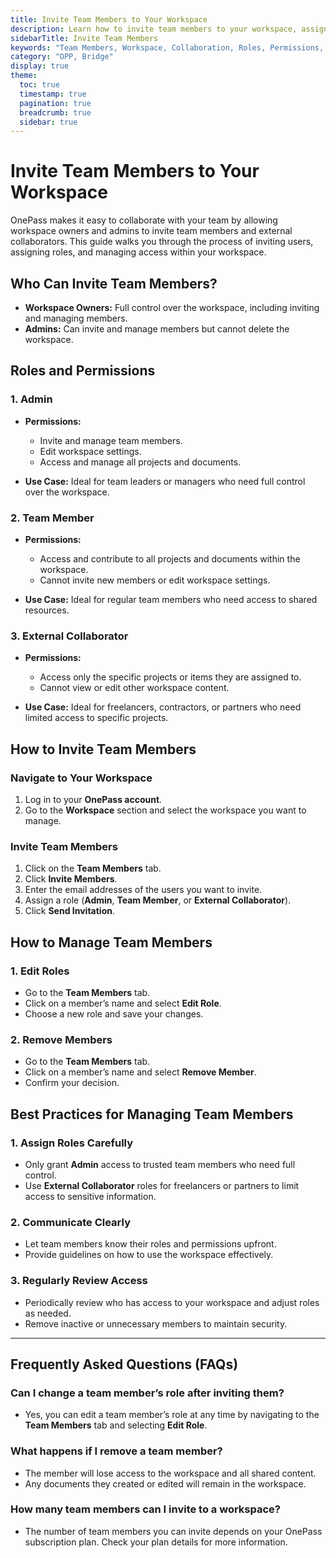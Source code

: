 ```yaml
---
title: Invite Team Members to Your Workspace
description: Learn how to invite team members to your workspace, assign roles, and manage access within OnePass.
sidebarTitle: Invite Team Members
keywords: "Team Members, Workspace, Collaboration, Roles, Permissions, OnePass"
category: "OPP, Bridge"
display: true
theme: 
  toc: true
  timestamp: true
  pagination: true
  breadcrumb: true
  sidebar: true
---
```



# Invite Team Members to Your Workspace

OnePass makes it easy to collaborate with your team by allowing workspace owners and admins to invite team members and external collaborators. This guide walks you through the process of inviting users, assigning roles, and managing access within your workspace.  

## Who Can Invite Team Members?

- **Workspace Owners:** Full control over the workspace, including inviting and managing members.  
- **Admins:** Can invite and manage members but cannot delete the workspace.  

## Roles and Permissions

### 1. Admin

- **Permissions:**

  - Invite and manage team members.  
  - Edit workspace settings.  
  - Access and manage all projects and documents.  

- **Use Case:** Ideal for team leaders or managers who need full control over the workspace.  

### 2. Team Member

- **Permissions:**

  - Access and contribute to all projects and documents within the workspace.  
  - Cannot invite new members or edit workspace settings.  

- **Use Case:** Ideal for regular team members who need access to shared resources.  

### 3. External Collaborator

- **Permissions:**

  - Access only the specific projects or items they are assigned to.  
  - Cannot view or edit other workspace content.  

- **Use Case:** Ideal for freelancers, contractors, or partners who need limited access to specific projects.  

## How to Invite Team Members

<Steps>

### Navigate to Your Workspace

1. Log in to your **OnePass account**.  
2. Go to the **Workspace** section and select the workspace you want to manage.  

### Invite Team Members

1. Click on the **Team Members** tab.  
2. Click **Invite Members**.  
3. Enter the email addresses of the users you want to invite.  
4. Assign a role (**Admin**, **Team Member**, or **External Collaborator**).  
5. Click **Send Invitation**.

</Steps>

## How to Manage Team Members

### 1. Edit Roles

- Go to the **Team Members** tab.  
- Click on a member’s name and select **Edit Role**.  
- Choose a new role and save your changes.  

### 2. Remove Members

- Go to the **Team Members** tab.  
- Click on a member’s name and select **Remove Member**.  
- Confirm your decision.  

## Best Practices for Managing Team Members

### 1. Assign Roles Carefully

- Only grant **Admin** access to trusted team members who need full control.  
- Use **External Collaborator** roles for freelancers or partners to limit access to sensitive information.  

### 2. Communicate Clearly

- Let team members know their roles and permissions upfront.  
- Provide guidelines on how to use the workspace effectively.  

### 3. Regularly Review Access

- Periodically review who has access to your workspace and adjust roles as needed.  
- Remove inactive or unnecessary members to maintain security.  

---

## Frequently Asked Questions (FAQs)

### Can I change a team member’s role after inviting them?

- Yes, you can edit a team member’s role at any time by navigating to the **Team Members** tab and selecting **Edit Role**.  

### What happens if I remove a team member?

- The member will lose access to the workspace and all shared content.  
- Any documents they created or edited will remain in the workspace.  

### How many team members can I invite to a workspace?

- The number of team members you can invite depends on your OnePass subscription plan. Check your plan details for more information.
